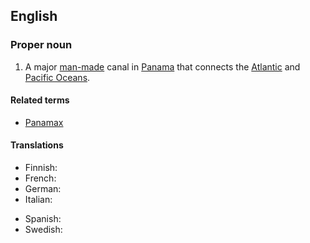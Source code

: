==English==
{{wikipedia}}
===Proper noun===
{{en-proper noun|sg=[[Panama]] [[canal|Canal]]}}

# A major [[man-made]] canal in [[Panama]] that connects the [[Atlantic Ocean|Atlantic]] and [[Pacific Ocean]]s.

====Related terms====
*[[Panamax]]

====Translations====
{{trans-top|Canal}}
*Finnish: {{t|fi|Panaman kanava}}
*French: {{t|fr|Canal de Panamá|m}}
*German: {{t|de|Panamakanal|m}}
*Italian: {{t|it|Canale di Panamá|m}}
{{trans-mid}}
*Spanish: {{t|es|Canal de Panamá|m}}
*Swedish: {{t|sv|Panamakanalen|c}}
{{trans-bottom}}